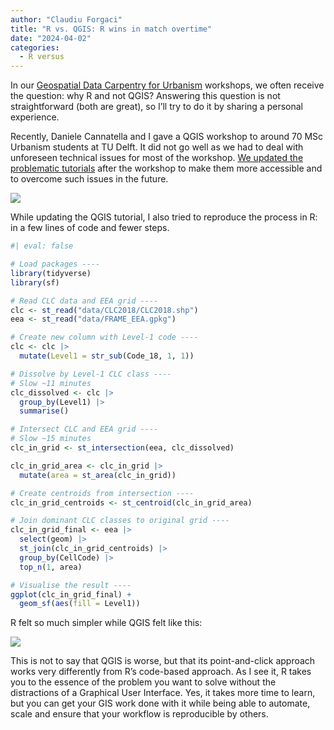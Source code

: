 ```yaml
---
author: "Claudiu Forgaci"
title: "R vs. QGIS: R wins in match overtime"
date: "2024-04-02"
categories:
  - R versus
---
```


In our [Geospatial Data Carpentry for Urbanism](https://carpentries-incubator.github.io/r-geospatial-urban/) workshops, we often receive the question: why R and not QGIS? Answering this question is not straightforward (both are great), so I’ll try to do it by sharing a personal experience.

Recently, Daniele Cannatella and I gave a QGIS workshop to around 70 MSc Urbanism students at TU Delft. It did not go well as we had to deal with unforeseen technical issues for most of the workshop. [We updated the problematic tutorials](https://www.notion.so/CLC-to-grid-33e13627c2c646a2a3cefd2590904bfb?pvs=21) after the workshop to make them more accessible and to overcome such issues in the future. 

![](clc-eea-grid-qgis.gif)

While updating the QGIS tutorial, I also tried to reproduce the process in R: in a few lines of code and fewer steps.

```r
#| eval: false

# Load packages ----
library(tidyverse)
library(sf)

# Read CLC data and EEA grid ----
clc <- st_read("data/CLC2018/CLC2018.shp")
eea <- st_read("data/FRAME_EEA.gpkg")

# Create new column with Level-1 code ----
clc <- clc |> 
  mutate(Level1 = str_sub(Code_18, 1, 1))

# Dissolve by Level-1 CLC class ----
# Slow ~11 minutes
clc_dissolved <- clc |> 
  group_by(Level1) |> 
  summarise()

# Intersect CLC and EEA grid ----
# Slow ~15 minutes
clc_in_grid <- st_intersection(eea, clc_dissolved)

clc_in_grid_area <- clc_in_grid |> 
  mutate(area = st_area(clc_in_grid))

# Create centroids from intersection ----
clc_in_grid_centroids <- st_centroid(clc_in_grid_area)

# Join dominant CLC classes to original grid ----
clc_in_grid_final <- eea |> 
  select(geom) |> 
  st_join(clc_in_grid_centroids) |> 
  group_by(CellCode) |> 
  top_n(1, area)

# Visualise the result ----
ggplot(clc_in_grid_final) +
  geom_sf(aes(fill = Level1))
```


R felt so much simpler while QGIS felt like this:

![](https://www.speakeasy-news.com/wp-content/uploads/2017/06/SN_goldberg_home.jpg)

This is not to say that QGIS is worse, but that its point-and-click approach works very differently from R’s code-based approach. As I see it, R takes you to the essence of the problem you want to solve without the distractions of a Graphical User Interface. Yes, it takes more time to learn, but you can get your GIS work done with it while being able to automate, scale and ensure that your workflow is reproducible by others.